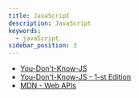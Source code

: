 ```yaml
---
title: JavaScript
description: JavaScript
keywords:
  - javaScript
sidebar_position: 3
---
```


- [You-Don't-Know-JS](https://github.com/getify/You-Dont-Know-JS)
- [You-Don't-Know-JS - 1-st Edition](https://github.com/getify/You-Dont-Know-JS/blob/1st-ed/README.md)
- [MDN - Web APIs](https://developer.mozilla.org/en-US/docs/Web/API)
